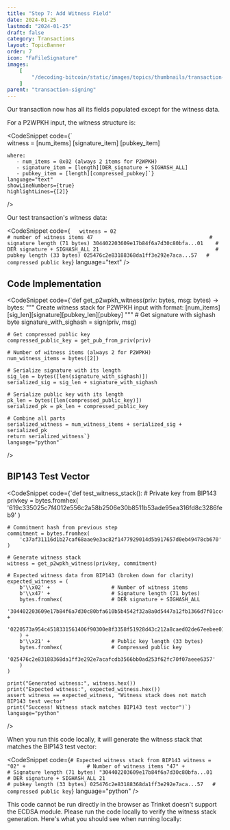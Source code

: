 ```yaml
---
title: "Step 7: Add Witness Field"
date: 2024-01-25
lastmod: "2024-01-25"
draft: false
category: Transactions
layout: TopicBanner
order: 7
icon: "FaFileSignature"
images:
    [
        "/decoding-bitcoin/static/images/topics/thumbnails/transaction-module/signature/tx-thumbnail-signature-7.jpg"
    ]
parent: "transaction-signing"
---
```


Our transaction now has all its fields populated except for the witness data.

<div className="w-full rounded-xl overflow-hidden full-width">
    <SvgDisplay
        src="/decoding-bitcoin/static/images/topics/transactions/signature/signature9.svg"
        width="100%"
        height="auto"
    />
</div>

For a P2WPKH input, the witness structure is:

<CodeSnippet
    code={`   
    witness = [num_items] [signature_item] [pubkey_item]

    where:
       - num_items = 0x02 (always 2 items for P2WPKH)
       - signature_item = [length][DER_signature + SIGHASH_ALL]
       - pubkey_item = [length][compressed_pubkey]`}
    language="text"
    showLineNumbers={true}
    highlightLines={[2]}
/>

Our test transaction's witness data:

<CodeSnippet
    code={`   witness = 02                                      # number of witness items
             47                                      # signature length (71 bytes)
             304402203609e17b84f6a7d30c80bfa...01    # DER signature + SIGHASH_ALL
             21                                      # pubkey length (33 bytes)
             025476c2e83188368da1ff3e292e7aca...57   # compressed public key`}
    language="text"
/>

## Code Implementation

<CodeSnippet
    code={`def get_p2wpkh_witness(priv: bytes, msg: bytes) -> bytes:
    """
    Create witness stack for P2WPKH input with format:
    [num_items][sig_len][signature][pubkey_len][pubkey]
    """
    # Get signature with sighash byte
    signature_with_sighash = sign(priv, msg)
    
    # Get compressed public key
    compressed_public_key = get_pub_from_priv(priv)
    
    # Number of witness items (always 2 for P2WPKH)
    num_witness_items = bytes([2])
    
    # Serialize signature with its length
    sig_len = bytes([len(signature_with_sighash)])
    serialized_sig = sig_len + signature_with_sighash
    
    # Serialize public key with its length
    pk_len = bytes([len(compressed_public_key)])
    serialized_pk = pk_len + compressed_public_key
    
    # Combine all parts
    serialized_witness = num_witness_items + serialized_sig + serialized_pk
    return serialized_witness`}
    language="python"
/>

## BIP143 Test Vector

<CodeSnippet
    code={`def test_witness_stack():
    # Private key from BIP143
    privkey = bytes.fromhex(
        '619c335025c7f4012e556c2a58b2506e30b8511b53ade95ea316fd8c3286feb9'
    )
    
    # Commitment hash from previous step
    commitment = bytes.fromhex(
        'c37af31116d1b27caf68aae9e3ac82f1477929014d5b917657d0eb49478cb670'
    )
    
    # Generate witness stack
    witness = get_p2wpkh_witness(privkey, commitment)
    
    # Expected witness data from BIP143 (broken down for clarity)
    expected_witness = (
        b'\\x02' +                    # Number of witness items
        b'\\x47' +                    # Signature length (71 bytes)
        bytes.fromhex(                # DER signature + SIGHASH_ALL
            '304402203609e17b84f6a7d30c80bfa610b5b4542f32a8a0d5447a12fb1366d7f01cc44a' +
            '0220573a954c4518331561406f90300e8f3358f51928d43c212a8caed02de67eebee01'
        ) +
        b'\\x21' +                    # Public key length (33 bytes)
        bytes.fromhex(                # Compressed public key
            '025476c2e83188368da1ff3e292e7acafcdb3566bb0ad253f62fc70f07aeee6357'
        )
    )
    
    print("Generated witness:", witness.hex())
    print("Expected witness:", expected_witness.hex())
    assert witness == expected_witness, "Witness stack does not match BIP143 test vector"
    print("Success! Witness stack matches BIP143 test vector")`}
    language="python"
/>

When you run this code locally, it will generate the witness stack that matches the BIP143 test vector:

<CodeSnippet
    code={`# Expected witness stack from BIP143
witness = "02" +                    # Number of witness items
         "47" +                    # Signature length (71 bytes)
         "304402203609e17b84f6a7d30c80bfa...01   # DER signature + SIGHASH_ALL
         21                                      # pubkey length (33 bytes)
         025476c2e83188368da1ff3e292e7aca...57   # compressed public key`}
    language="python"
/>

<ExpandableAlert title="Note about Browser Execution" type="warning" expandable={true}>
This code cannot be run directly in the browser as Trinket doesn't support the ECDSA module. Please run the code locally to verify the witness stack generation. Here's what you should see when running locally:

<div className="dark:hidden w-full rounded-xl overflow-hidden">
    <SvgDisplay
        src="/decoding-bitcoin/static/images/topics/transactions/signature/signature4.png"
        width="100%"
        height="auto"
    />
</div>
<div className="hidden dark:block w-full rounded-xl overflow-hidden">
    <SvgDisplay
        src="/decoding-bitcoin/static/images/topics/transactions/signature/signature4.png"
        width="100%"
        height="auto"
    />
</div>

</ExpandableAlert>
